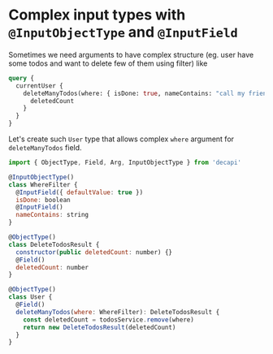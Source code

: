 # Complex input types with `@InputObjectType` and `@InputField`

Sometimes we need arguments to have complex structure (eg. user have some todos and want to delete few of them using filter) like

```graphql
query {
  currentUser {
    deleteManyTodos(where: { isDone: true, nameContains: "call my friend" }) {
      deletedCount
    }
  }
}
```

Let's create such `User` type that allows complex `where` argument for `deleteManyTodos` field.

```js
import { ObjectType, Field, Arg, InputObjectType } from 'decapi'

@InputObjectType()
class WhereFilter {
  @InputField({ defaultValue: true })
  isDone: boolean
  @InputField()
  nameContains: string
}

@ObjectType()
class DeleteTodosResult {
  constructor(public deletedCount: number) {}
  @Field()
  deletedCount: number
}

@ObjectType()
class User {
  @Field()
  deleteManyTodos(where: WhereFilter): DeleteTodosResult {
    const deletedCount = todosService.remove(where)
    return new DeleteTodosResult(deletedCount)
  }
}
```
